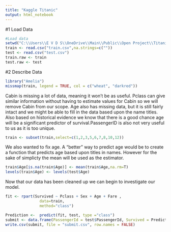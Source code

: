 ---
title: "Kaggle Titanic"
output: html_notebook
---


#1 Load Data

```{r, Load Data}
#Load data
setwd("C:\\Users\\E V D S\\OneDrive\\Main\\Public\\Open Project\\Titanic\\Data")
train <- read.csv("train.csv",na.strings=c(""))
test <- read.csv("test.csv")
train.raw <- train
test.raw <- test
```

#2 Describe Data



```{r, Missing Data}
library("Amelia")
missmap(train, legend = TRUE, col = c("wheat", "darkred"))
```
Cabin is missing a lot of data, meaning it won't be as useful. Pclass can give similar information without having to estimate values for Cabin so we will remove Cabin from our scope. Age also has missing data, but it is still fairly intact and we might be able to fill in the data based upon the name titles. Also based on historical evidence we know that there is a good chance age will be a significant predictor of survival.PassengerID is also not very useful to us as it is too unique.

```{r, Removing Cabin and PassengerID}
train <- subset(train,select=c(1,2,3,5,6,7,8,10,12))
```

We also wanted to fix age. A "better" way to predict age would be to create a function that predicts age based upon titles in names. However for the sake of simplicty the mean will be used as the estimator.


```{r, Estimate Age}
train$Age[is.na(train$Age)] <- mean(train$Age,na.rm=T)
levels(train$Age) <- levels(test$Age)
```

Now that our data has been cleaned up we can begin to investigate our model.

```{r}
fit <- rpart(Survived ~ Pclass + Sex + Age + Fare ,
               data=train,
               method="class")
```

```{r, Submit}
Prediction <-  predict(fit, test, type ="class")
submit <- data.frame(PassengerId = test$PassengerId, Survived = Prediction)
write.csv(submit, file = "submit.csv", row.names = FALSE)
```
